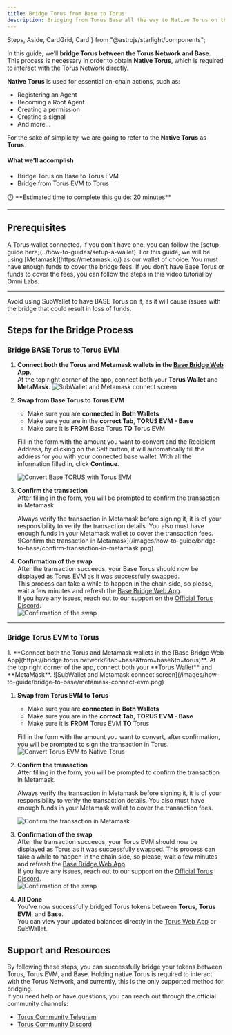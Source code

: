 ```yaml
---
title: Bridge Torus from Base to Torus
description: Bridging from Torus Base all the way to Native Torus on the Torus Network.
---
```


  Steps,
  Aside,
  CardGrid,
  Card
} from "@astrojs/starlight/components";

In this guide, we’ll **bridge Torus between the Torus Network and Base**.  
This process is necessary in order to obtain **Native Torus**, which is required to interact with the Torus Network directly.

**Native Torus** is used for essential on-chain actions, such as:

- Registering an Agent
- Becoming a Root Agent  
- Creating a permission  
- Creating a signal  
- And more...

For the sake of simplicity, we are going to refer to the **Native Torus** as **Torus**.

#### What we’ll accomplish

- Bridge Torus on Base to Torus EVM
- Bridge from Torus EVM to Torus

<Aside>
⏱️ **Estimated time to complete this guide: 20 minutes**
</Aside>

---

## Prerequisites

<CardGrid>
  <Card title="Torus Wallet" icon="seti:license">
    A Torus wallet connected.  
    If you don't have one, you can follow the [setup guide here](../how-to-guides/setup-a-wallet).
  </Card>

  <Card title="Base Torus Wallet" icon="seti:config">
    For this guide, we will be using [Metamask](https://metamask.io/) as our wallet of choice.  
    You must have enough funds to cover the bridge fees.  
    If you don't have Base Torus or funds to cover the fees, you can follow the steps in this video tutorial by Omni Labs.
  </Card>
</CardGrid>

---

<Aside type="danger">
  Avoid using SubWallet to have BASE Torus on it, as it will cause issues with the bridge that could result in loss of funds.
</Aside> 

## Steps for the Bridge Process

### Bridge BASE Torus to Torus EVM

<Steps>

1. **Connect both the Torus and Metamask wallets in the [Base Bridge Web App](https://bridge.torus.network/?tab=base&from=base&to=torus)**.   
   At the top right corner of the app, connect both your **Torus Wallet** and **MetaMask**.
   ![SubWallet and Metamask connect screen](/images/how-to-guide/bridge-to-base/metamask-subwallet-connect.png)

2. **Swap from Base Torus to Torus EVM**  
    - Make sure you are **connected** in **Both Wallets**
    - Make sure you are in the **correct Tab**, **TORUS EVM - Base**
    - Make sure it is **FROM** Base Torus **TO** Torus EVM
   
   Fill in the form with the amount you want to convert and the Recipient Address, by clicking on the Self button, it will automatically fill the address for you with your connected base wallet.
   With all the information filled in, click **Continue**.

   ![Convert Base TORUS with Torus EVM](/images/how-to-guide/bridge-to-base/fill-in-form-to-convert.png)

3. **Confirm the transaction**   
   After filling in the form, you will be prompted to confirm the transaction in Metamask.
   <Aside type="caution">
      Always verify the transaction in Metamask before signing it, it is of your responsibility to verify the transaction details.  
      You also must have enough funds in your Metamask wallet to cover the transaction fees.
   </Aside>
   ![Confirm the transaction in Metamask](/images/how-to-guide/bridge-to-base/confirm-transaction-in-metamask.png)

4. **Confirmation of the swap**  
   After the transaction succeeds, your Base Torus should now be displayed as Torus EVM as it was successfully swapped.  
   This process can take a while to happen in the chain side,
   so please, wait a few minutes and refresh the [Base Bridge Web App](https://bridge.torus.network/?tab=base&from=base&to=torus).   
   If you have any issues, reach out to our support on the [Official Torus Discord](https://discord.gg/torus).  
   ![Confirmation of the swap](/images/how-to-guide/bridge-to-base/base-torus-swapped-successfully.png)


</Steps>

---

### Bridge Torus EVM to Torus

<Steps>
1. **Connect both the Torus and Metamask wallets in the [Base Bridge Web App](https://bridge.torus.network/?tab=base&from=base&to=torus)**.   
   At the top right corner of the app, connect both your **Torus Wallet** and **MetaMask**.
   ![SubWallet and Metamask connect screen](/images/how-to-guide/bridge-to-base/metamask-connect-evm.png)


1. **Swap from Torus EVM to Torus**
   - Make sure you are **connected** in **Both Wallets**
   - Make sure you are in the **correct Tab**, **TORUS EVM - Base**
   - Make sure it is **FROM** Torus EVM **TO** Torus

   Fill in the form with the amount you want to convert, after confirmation, you will be prompted to sign the transaction in Torus.
   ![Convert Torus EVM to Native Torus](/images/how-to-guide/bridge-to-base/fill-in-form-to-convert-torus-evm-native-torus.png)

2. **Confirm the transaction**  
   After filling in the form, you will be prompted to confirm the transaction in Metamask.
   <Aside type="caution">
      Always verify the transaction in Metamask before signing it, it is of your responsibility to verify the transaction details.  
      You also must have enough funds in your Metamask wallet to cover the transaction fees.
   </Aside>
   
   ![Confirm the transaction in Metamask](/images/how-to-guide/bridge-to-base/confirm-transaction-in-metamask-torus-evm-to-torus.png)

3. **Confirmation of the swap**  
   After the transaction succeeds, your Torus EVM should now be displayed as Torus as it was successfully swapped.
   This process can take a while to happen in the chain side,
   so please, wait a few minutes and refresh the [Base Bridge Web App](https://bridge.torus.network/?tab=base&from=base&to=torus).   
   If you have any issues, reach out to our support on the [Official Torus Discord](https://discord.gg/torus).  
   ![Confirmation of the swap](/images/how-to-guide/bridge-to-base/torus-evm-convert-successfully.png)

4. **All Done**   
   You’ve now successfully bridged Torus tokens between **Torus**, **Torus EVM**, and **Base**.  
   You can view your updated balances directly in the [Torus Web App](https://wallet.torus.network) or SubWallet.
</Steps>


## Support and Resources
   By following these steps, you can successfully bridge your tokens between Torus, Torus EVM, and Base.
   Holding native Torus is required to interact with the Torus Network, and currently, this is the only supported method for bridging.  
   If you need help or have questions, you can reach out through the official community channels:

   - [Torus Community Telegram](https://t.me/torusnetwork)
   - [Torus Community Discord](https://discord.gg/torus)
